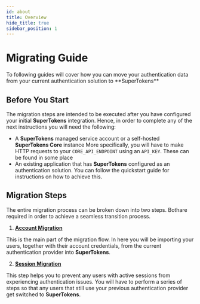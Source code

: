```yaml
---
id: about
title: Overview 
hide_title: true
sidebar_position: 1
---
```



# Migrating Guide

<DescriptionText>
  To following guides will cover how you can move your authentication data from your current authentication solution to **SuperTokens** 
</DescriptionText>

<Separator />

## Before You Start

The migration steps are intended to be executed after you have configured your initial **SuperTokens** integration.
Hence, in order to complete any of the next instructions you will need the following:
- A **SuperTokens** managed service account or a self-hosted **SuperTokens Core** instance
More specifically, you will have to make HTTP requests to your `CORE_API_ENDPOINT` using an `API_KEY`. These can be found in some place
- An existing application that has **SuperTokens** configured as an authentication solution. You can follow the quickstart guide for instructions on how to achieve this.


## Migration Steps

The entire migration process can be broken down into two steps.
Bothare required in order to achieve a seamless transition process. 

1. [**Account Migration**](/docs/migration/account-migration/overview)

This is the main part of the migration flow.
In here you will be importing your users, together with their account credentials, from the current authentication provider into **SuperTokens**.

2. [**Session Migration**](/docs/migration/session-migration)

This step helps you to prevent any users with active sessions from experiencing authentication issues.
You will have to perform a series of steps so that any users that still use your previous authentication provider get switched to **SuperTokens**.


